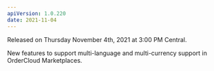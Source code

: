 ```yaml
---
apiVersion: 1.0.220
date: 2021-11-04
---
```


Released on Thursday November 4th, 2021 at 3:00 PM Central.

New features to support <Link to="/knowledge-base/globalization-multicurrency-multilanguage">multi-language and multi-currency support in OrderCloud Marketplaces</Link>.
